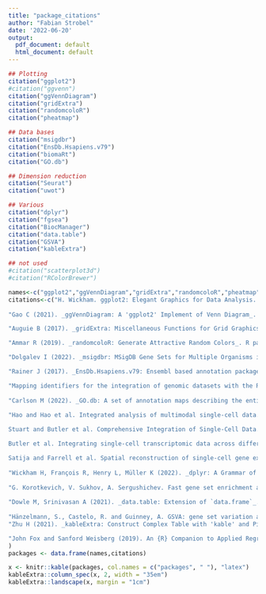 ```yaml
---
title: "package_citations"
author: "Fabian Strobel"
date: '2022-06-20'
output:
  pdf_document: default
  html_document: default
---
```


```r
## Plotting
citation("ggplot2")
#citation("ggvenn")
citation("ggVennDiagram")
citation("gridExtra")
citation("randomcoloR")
citation("pheatmap")

## Data bases
citation("msigdbr")
citation("EnsDb.Hsapiens.v79")
citation("biomaRt")
citation("GO.db")

## Dimension reduction
citation("Seurat")
citation("uwot")

## Various
citation("dplyr")
citation("fgsea")
citation("BiocManager")
citation("data.table")
citation("GSVA")
citation("kableExtra")

## not used
#citation("scatterplot3d")
#citation("RColorBrewer")
```

```r
names<-c("ggplot2","ggVennDiagram","gridExtra","randomcoloR","pheatmap","msigdbr","EnsDb.Hsapiens.v79","biomaRt","GO.db","Seurat","uwot","dplyr","fgsea","BiocManager","data.table","GSVA","kableExtra","car")
citations<-c("H. Wickham. ggplot2: Elegant Graphics for Data Analysis. Springer-Verlag New York, 2016",
             
"Gao C (2021). _ggVennDiagram: A 'ggplot2' Implement of Venn Diagram_. R package version  1.2.0,<https://CRAN.R-project.org/package=ggVennDiagram>",

"Auguie B (2017). _gridExtra: Miscellaneous Functions for Grid Graphics_. R package version 2.3, <https://CRAN.R-project.org/package=gridExtra>",

"Ammar R (2019). _randomcoloR: Generate Attractive Random Colors_. R package version 1.1.0.1, <https://CRAN.R-project.org/package=randomcoloR>","Kolde R (2019). _pheatmap: Pretty Heatmaps_. R package version 1.0.12, <https://CRAN.R-project.org/package=pheatmap>",

"Dolgalev I (2022). _msigdbr: MSigDB Gene Sets for Multiple Organisms in a Tidy Data Format_. R package version 7.5.1, <https://CRAN.R-project.org/package=msigdbr>",

"Rainer J (2017). _EnsDb.Hsapiens.v79: Ensembl based annotation package_. R package version 2.99.0.",

"Mapping identifiers for the integration of genomic datasets with the R/Bioconductor package biomaRt. Steffen Durinck, Paul T. Spellman, Ewan Birney and Wolfgang Huber, Nature Protocols 4, 1184-1191 (2009)",
  
"Carlson M (2022). _GO.db: A set of annotation maps describing the entire Gene Ontology_. R package version 3.15.0.",
  
"Hao and Hao et al. Integrated analysis of multimodal single-cell data. Cell (2021) [Seurat V4] 

Stuart and Butler et al. Comprehensive Integration of Single-Cell Data. Cell (2019) [Seurat V3] 

Butler et al. Integrating single-cell transcriptomic data across different conditions, technologies, and species. Nat Biotechnol (2018) [Seurat V2]  

Satija and Farrell et al. Spatial reconstruction of single-cell gene expression data. Nat Biotechnol (2015) [Seurat V1]","Melville J (2021). _uwot: The Uniform Manifold Approximation and Projection (UMAP) Method for Dimensionality Reduction_. R package version 0.1.11, <https://CRAN.R-project.org/package=uwot>",
  
"Wickham H, François R, Henry L, Müller K (2022). _dplyr: A Grammar of Data Manipulation_. R package version 1.0.9, <https://CRAN.R-project.org/package=dplyr>",
  
"G. Korotkevich, V. Sukhov, A. Sergushichev. Fast gene set enrichment analysis. bioRxiv (2019), doi:10.1101/060012","Morgan M (2022). _BiocManager: Access the Bioconductor Project Package Repository_. R package version 1.30.18, <https://CRAN.R-project.org/package=BiocManager>",
  
"Dowle M, Srinivasan A (2021). _data.table: Extension of `data.frame`_. R package version 1.14.2, <https://CRAN.R-project.org/package=data.table>",
  
"Hänzelmann, S., Castelo, R. and Guinney, A. GSVA: gene set variation analysis for microarray and RNA-seq data. BMC Bioinformatics, 14:7, 2013",
"Zhu H (2021). _kableExtra: Construct Complex Table with 'kable' and Pipe Syntax_. R package version 1.3.4, <https://CRAN.R-project.org/package=kableExtra>",

"John Fox and Sanford Weisberg (2019). An {R} Companion to Applied Regression, Third Edition. Thousand Oaks CA: Sage. URL: https://socialsciences.mcmaster.ca/jfox/Books/Companion/"
)
packages <- data.frame(names,citations)
```
```r
x <- knitr::kable(packages, col.names = c("packages", " "), "latex")
kableExtra::column_spec(x, 2, width = "35em")
kableExtra::landscape(x, margin = "1cm")
```




